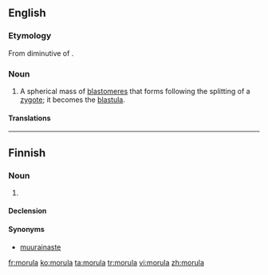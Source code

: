 ==English==

===Etymology===
From diminutive of {{etyl|la}} {{term|morum||mulberry|lang=la}}.

===Noun===
{{wikipedia}}
{{en-noun|morulae}}

# {{biology}} A spherical mass of [[blastomere]]s that forms following the splitting of a [[zygote]]; it becomes the [[blastula]].

====Translations====
{{trans-top|spherical mass of blastomeres}}
{{trans-mid}}
{{trans-bottom}}

----

==Finnish==

===Noun===
{{fi-noun}}

# {{biology|lang=fi}} {{l|en|morula}}

====Declension====
{{fi-decl-kulkija|morul}}

====Synonyms====
* [[muurainaste]]

[[fr:morula]]
[[ko:morula]]
[[ta:morula]]
[[tr:morula]]
[[vi:morula]]
[[zh:morula]]
